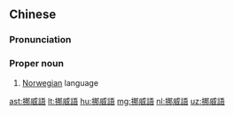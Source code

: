 {{also|挪威语}}
==Chinese==
{{zh-forms|s=挪威语|type=21}}

===Pronunciation===
{{zh-pron
|m=Nuówēiyǔ
|c=no4 wai1 jyu5
|cat=pn
}}

===Proper noun===
{{zh-proper noun}}

# [[Norwegian]] language

{{zh-cat|Languages}}

[[ast:挪威語]]
[[lt:挪威語]]
[[hu:挪威語]]
[[mg:挪威語]]
[[nl:挪威語]]
[[uz:挪威語]]